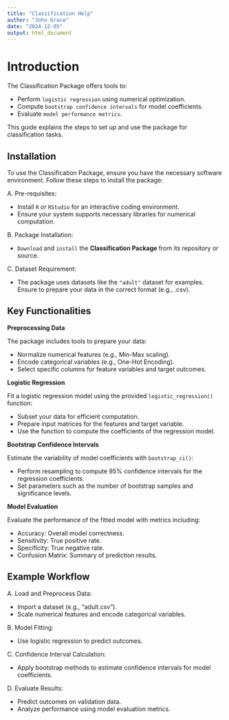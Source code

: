```yaml
---
title: "Classification Help"
author: "John Grace"
date: "2024-12-05"
output: html_document
---
```


# Introduction

The Classification Package offers tools to:

- Perform ```logistic regression``` using numerical optimization.
- Compute ```bootstrap confidence intervals``` for model coefficients.
- Evaluate ```model performance metrics```.

This guide explains the steps to set up and use the package for classification tasks.

## Installation

To use the Classification Package, ensure you have the necessary software environment. Follow these steps to install the package:

A. Pre-requisites:

- Install ```R``` or ```RStudio``` for an interactive coding environment.
- Ensure your system supports necessary libraries for numerical computation.

B. Package Installation:

- ```Download``` and ```install``` the **Classification Package** from its repository or source.

C. Dataset Requirement:

- The package uses datasets like the ```"adult"``` dataset for examples. Ensure to prepare your data in the correct format (e.g., .csv).

## Key Functionalities

**Preprocessing Data**

The package includes tools to prepare your data:

- Normalize numerical features (e.g., Min-Max scaling).
- Encode categorical variables (e.g., One-Hot Encoding).
- Select specific columns for feature variables and target outcomes.

**Logistic Regression**

Fit a logistic regression model using the provided ```logistic_regression()```       function:

- Subset your data for efficient computation.
- Prepare input matrices for the features and target variable.
- Use the function to compute the coefficients of the regression model.

**Bootstrap Confidence Intervals**

Estimate the variability of model coefficients with ```bootstrap_ci()```:

- Perform resampling to compute 95% confidence intervals for the regression coefficients.
- Set parameters such as the number of bootstrap samples and significance levels.

**Model Evaluation**

Evaluate the performance of the fitted model with metrics including:

- Accuracy: Overall model correctness.
- Sensitivity: True positive rate.
- Specificity: True negative rate.
- Confusion Matrix: Summary of prediction results.

## Example Workflow

A. Load and Preprocess Data:

- Import a dataset (e.g., "adult.csv").
- Scale numerical features and encode categorical variables.

B. Model Fitting:

- Use logistic regression to predict outcomes.

C. Confidence Interval Calculation:

- Apply bootstrap methods to estimate confidence intervals for model coefficients.

D. Evaluate Results:

- Predict outcomes on validation data.
- Analyze performance using model evaluation metrics.
